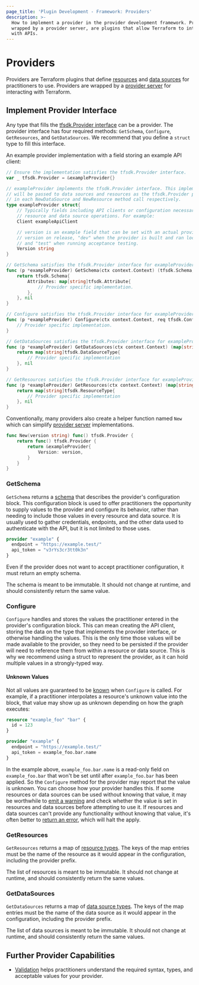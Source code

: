 ```yaml
---
page_title: 'Plugin Development - Framework: Providers'
description: >-
  How to implement a provider in the provider development framework. Providers,
  wrapped by a provider server, are plugins that allow Terraform to interact
  with APIs.
---
```


# Providers

Providers are Terraform plugins that define [resources](/terraform/plugin/framework/resources) and [data sources](/terraform/plugin/framework/data-sources) for practitioners to use. Providers are wrapped by a [provider server](/terraform/plugin/framework/provider-servers) for interacting with Terraform.

## Implement Provider Interface

Any type that fills the [tfsdk.Provider interface](https://pkg.go.dev/github.com/hashicorp/terraform-plugin-framework/tfsdk#Provider) can be a provider. The provider interface has four required methods: `GetSchema`, `Configure`, `GetResources`, and `GetDataSources`. We recommend that you define a `struct` type to fill this interface.

An example provider implementation with a field storing an example API client:

```go
// Ensure the implementation satisfies the tfsdk.Provider interface.
var _ tfsdk.Provider = &exampleProvider{}

// exampleProvider implements the tfsdk.Provider interface. This implementation
// will be passed to data sources and resources as the tfsdk.Provider parameter
// in each NewDataSource and NewResource method call respectively.
type exampleProvider struct{
	// Typically fields including API clients or configuration necessary for
	// resource and data source operations. For example:
	Client exampleApiClient

	// version is an example field that can be set with an actual provider
	// version on release, "dev" when the provider is built and ran locally,
	// and "test" when running acceptance testing.
	Version string
}

// GetSchema satisfies the tfsdk.Provider interface for exampleProvider.
func (p *exampleProvider) GetSchema(ctx context.Context) (tfsdk.Schema, diag.Diagnostics) {
	return tfsdk.Schema{
		Attributes: map[string]tfsdk.Attribute{
			// Provider specific implementation.
		},
	}, nil
}

// Configure satisfies the tfsdk.Provider interface for exampleProvider.
func (p *exampleProvider) Configure(ctx context.Context, req tfsdk.ConfigureProviderRequest, resp *tfsdk.ConfigureProviderResponse) {
	// Provider specific implementation.
}

// GetDataSources satisfies the tfsdk.Provider interface for exampleProvider.
func (p *exampleProvider) GetDataSources(ctx context.Context) (map[string]tfsdk.DataSourceType, diag.Diagnostics) {
	return map[string]tfsdk.DataSourceType{
		// Provider specific implementation
	}, nil
}

// GetResources satisfies the tfsdk.Provider interface for exampleProvider.
func (p *exampleProvider) GetResources(ctx context.Context) (map[string]tfsdk.ResourceType, diag.Diagnostics) {
	return map[string]tfsdk.ResourceType{
		// Provider specific implementation
	}, nil
}
```

Conventionally, many providers also create a helper function named `New` which can simplify [provider server](/terraform/plugin/framework/provider-servers) implementations.

```go
func New(version string) func() tfsdk.Provider {
	return func() tfsdk.Provider {
		return &exampleProvider{
			Version: version,
		}
	}
}
```

### GetSchema

`GetSchema` returns a
[schema](/terraform/plugin/framework/schemas) that describes the provider's
configuration block. This configuration block is used to offer practitioners
the opportunity to supply values to the provider and configure its behavior,
rather than needing to include those values in every resource and data source.
It is usually used to gather credentials, endpoints, and the other data used to
authenticate with the API, but it is not limited to those uses.

```tf
provider "example" {
  endpoint = "https://example.test/"
  api_token = "v3rYs3cr3tt0k3n"
}
```

Even if the provider does not want to accept practitioner configuration, it must return
an empty schema.

The schema is meant to be immutable. It should not change at runtime, and
should consistently return the same value.

### Configure

`Configure` handles and stores the
values the practitioner entered in the provider's configuration block. This
can mean creating the API client, storing the data on the type that
implements the provider interface, or otherwise handling the values. This is
the only time those values will be made available to the provider, so they
need to be persisted if the provider will need to reference them from within
a resource or data source. This is why we recommend using a struct
to represent the provider, as it can hold multiple values in a strongly-typed
way.

#### Unknown Values

Not all values are guaranteed to be
[known](/terraform/plugin/framework/types#unknown) when `Configure` is called.
For example, if a practitioner interpolates a resource's unknown value into the block,
that value may show up as unknown depending on how the graph executes:

```tf
resource "example_foo" "bar" {
  id = 123
}

provider "example" {
  endpoint = "https://example.test/"
  api_token = example_foo.bar.name
}
```

In the example above, `example_foo.bar.name` is a read-only field on
`example_foo.bar` that won't be set until after `example_foo.bar` has been
applied. So the `Configure` method for the provider may report that the value
is unknown. You can choose how your provider handles this. If
some resources or data sources can be used without knowing that value, it may
be worthwhile to [emit a warning](/terraform/plugin/framework/diagnostics) and
check whether the value is set in resources and data sources before attempting
to use it. If resources and data sources can't provide any functionality
without knowing that value, it's often better to [return an
error](/terraform/plugin/framework/diagnostics), which will halt the apply.

### GetResources

`GetResources` returns a map of [resource
types](/terraform/plugin/framework/resources). The keys of the
map entries must be the name of the resource as it would appear in the
configuration, including the provider prefix.

The list of resources is meant to be immutable. It should not change at
runtime, and should consistently return the same values.

### GetDataSources

`GetDataSources` returns a map of [data
source types](/terraform/plugin/framework/data-sources). The
keys of the map entries must be the name of the data source as it would appear
in the configuration, including the provider prefix.

The list of data sources is meant to be immutable. It should not change at
runtime, and should consistently return the same values.

## Further Provider Capabilities

- [Validation](/terraform/plugin/framework/validation) helps practitioners understand the required syntax, types, and acceptable values for your provider.
